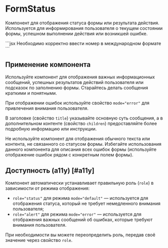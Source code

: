 <Overview>

# FormStatus

Компонент для отображения статуса формы или результата действия.
Используется для информирования пользователя о текущем состоянии формы, успешном выполнении действия или возникшей ошибке.

</Overview>

<Playground>
  ```jsx
  <FormStatus title="Некорректный мобильный номер" mode="error">
    Необходимо корректно ввести номер в международном формате
  </FormStatus>
  ```
</Playground>

## Применение компонента

Используйте компонент для отображения важных информационных сообщений, успешных результатов действий пользователя или подсказок
по заполнению формы. Старайтесь делать сообщения краткими и понятными.

При отображении ошибок используйте свойство `mode="error"` для привлечения внимания пользователя.

В заголовке (свойство `title`) указывайте основную суть сообщения, а в дополнительном контенте (свойство `children`)
предоставляйте более подробную информацию или инструкции.

Не используйте компонент для отображения обычного текста или контента, не связанного со статусом формы.
Избегайте использования данного компонента для описания всех ошибок формы (используйте отображение ошибок рядом с конкретным полем формы).

## Доступность (a11y) [#a11y]

Компонент автоматически устанавливает правильную роль (`role`) в зависимости от режима отображения:

- `role="status"` для режима `mode="default"` — используется для отображения статуса, который не требует
  немедленного внимания пользователя;
- `role="alert"` для режима `mode="error"` — используется для отображения важных сообщений об ошибках,
  которые требуют внимания пользователя.

При необходимости вы можете переопределить роль, передав своё значение через свойство `role`.
